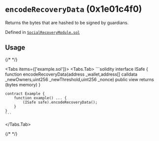 



# `encodeRecoveryData` (0x1e01c4f0)



Returns the bytes that are hashed to be signed by guardians.


Defined in [`SocialRecoveryModule.sol`](https://github.com/safe-global/safe-modules/tree/recovery/v0.1.0/modules/recovery/contracts/generated-markups/candide-contracts/contracts/modules/social_recovery/SocialRecoveryModule.sol#Lundefined)


## Usage

{/* <!-- vale off --> */}

<Tabs items={['example.sol']}>
  <Tabs.Tab>
    ```solidity
    interface ISafe {
        function encodeRecoveryData(address _wallet,address[] calldata _newOwners,uint256 _newThreshold,uint256 _nonce) public view returns (bytes memory)
    }

    contract Example {
        function example() ... {
            (ISafe safe).encodeRecoveryData();
        }
    }
    ```
  </Tabs.Tab>
</Tabs>

{/* <!-- vale on --> */}






